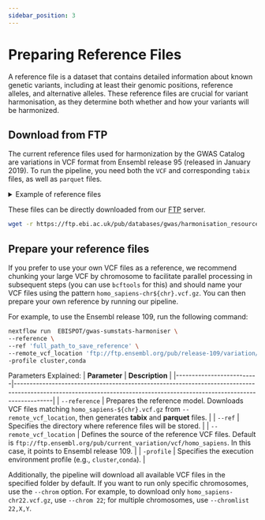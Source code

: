 ```yaml
---
sidebar_position: 3
---
```

# Preparing Reference Files

A reference file is a dataset that contains detailed information about known genetic variants, including at least their genomic positions, reference alleles, and alternative alleles. These reference files are crucial for variant harmonisation, as they determine both whether and how your variants will be harmonized.

## Download from FTP

The current reference files used for harmonization by the GWAS Catalog are variations in VCF format from Ensembl release 95 (released in January 2019). To run the pipeline, you need both the `VCF` and corresponding `tabix` files, as well as `parquet` files.

<details>
    <summary>Example of reference files</summary>
    ```markdown
    ./resources
    |-- homo_sapiens-chr1.parquet
    |-- homo_sapiens-chr1.vcf.gz
    |-- homo_sapiens-chr1.vcf.gz.tbi
    ```
</details>

These files can be directly downloaded from our [FTP](https://ftp.ebi.ac.uk/pub/databases/gwas/harmonisation_resources/) server.

``` bash
wget -r https://ftp.ebi.ac.uk/pub/databases/gwas/harmonisation_resources/
```

## Prepare your reference files

If you prefer to use your own VCF files as a reference, we recommend chunking your large VCF by chromosome to facilitate parallel processing in subsequent steps (you can use `bcftools` for this) and should name your VCF files using the pattern `homo_sapiens-chr${chr}.vcf.gz`. You can then prepare your own reference by running our pipeline.

For example, to use the Ensembl release 109, run the following command:

``` bash
nextflow run  EBISPOT/gwas-sumstats-harmoniser \
--reference \
--ref 'full_path_to_save_reference' \
--remote_vcf_location 'ftp://ftp.ensembl.org/pub/release-109/variation/vcf/homo_sapiens/' \
-profile cluster,conda
```
Parameters Explained:
| **Parameter**            | **Description**                                                                                                                                                        |
|--------------------------|------------------------------------------------------------------------------------------------------------------------------------------------------------------------|
| `--reference`            | Prepares the reference model. Downloads VCF files matching `homo_sapiens-${chr}.vcf.gz` from `--remote_vcf_location`, then generates **tabix** and **parquet** files.    |
| `--ref`                  | Specifies the directory where reference files will be stored.                                                                                                           |
| `--remote_vcf_location`  | Defines the source of the reference VCF files. Default is `ftp://ftp.ensembl.org/pub/current_variation/vcf/homo_sapiens`. In this case, it points to Ensembl release 109. |
| `-profile`               | Specifies the execution environment profile (e.g., `cluster`,`conda`).                                                                                                |

Additionally, the pipeline will download all available VCF files in the specified folder by default. If you want to run only specific chromosomes, use the `--chrom` option. For example, to download only `homo_sapiens-chr22.vcf.gz`, use `--chrom 22`; for multiple chromosomes, use `--chromlist 22,X,Y`.